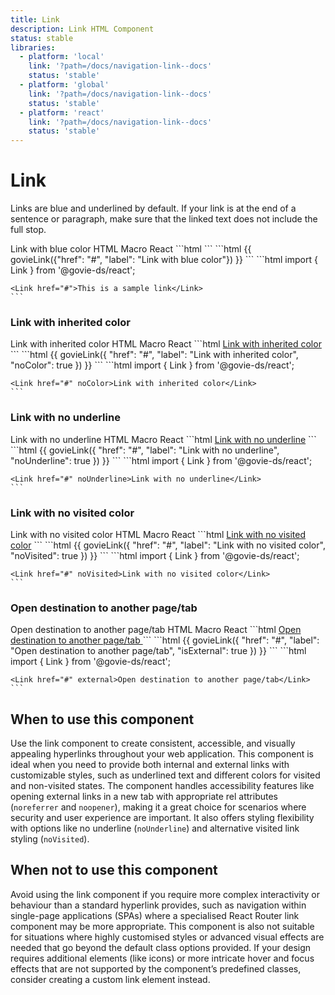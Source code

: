 ```yaml
---
title: Link
description: Link HTML Component
status: stable
libraries:
  - platform: 'local'
    link: '?path=/docs/navigation-link--docs'
    status: 'stable'
  - platform: 'global'
    link: '?path=/docs/navigation-link--docs'
    status: 'stable'
  - platform: 'react'
    link: '?path=/docs/navigation-link--docs'
    status: 'stable'
---
```


# Link

<ComponentStatusBlock componentId="link" />

Links are blue and underlined by default. If your link is at the end of a sentence or paragraph, make sure that the linked text does not include the full stop.

<Paragraph>
  <Link href="#">Link with blue color</Link>
</Paragraph>

<Tabs id="tab1">
  <TabList>
    <TabItem value="tab11" checked>HTML</TabItem>
    <TabItem value="tab12">Macro</TabItem>
    <TabItem value="tab13">React</TabItem>
  </TabList>
  <TabPanel value="tab11">        
    ```html
    <a href="#" class="gi-link"></a>
    ```
  </TabPanel>
  <TabPanel value="tab12">        
    ```html
    {{ govieLink({"href": "#", "label": "Link with blue color"}) }}
    ```
  </TabPanel>
  <TabPanel value="tab13">
    ```html
    import { Link } from '@govie-ds/react';

    <Link href="#">This is a sample link</Link>
    ```

  </TabPanel>
</Tabs>

### Link with inherited color

<Paragraph>
  <Link href="#" noColor>
    Link with inherited color
  </Link>
</Paragraph>

<Tabs id="tab2">
  <TabList>
    <TabItem value="tab21" checked>HTML</TabItem>
    <TabItem value="tab22">Macro</TabItem>
    <TabItem value="tab23">React</TabItem>
  </TabList>
  <TabPanel value="tab21">        
    ```html
    <a href="#" class="gi-link gi-link-inherit">Link with inherited color</a>
    ```
  </TabPanel>
  <TabPanel value="tab22">        
    ```html
    {{ 
      govieLink({
        "href": "#", 
        "label": "Link with inherited color", 
        "noColor": true
      }) 
    }}
    ```
  </TabPanel>
  <TabPanel value="tab23">
    ```html
    import { Link } from '@govie-ds/react';

    <Link href="#" noColor>Link with inherited color</Link>
    ```

  </TabPanel>
</Tabs>

### Link with no underline

<Paragraph>
  <Link href="#" noUnderline>
    Link with no underline
  </Link>
</Paragraph>

<Tabs id="tab3">
  <TabList>
    <TabItem value="tab31" checked>HTML</TabItem>
    <TabItem value="tab32">Macro</TabItem>
    <TabItem value="tab33">React</TabItem>
  </TabList>
  <TabPanel value="tab31">        
    ```html
    <a href="#" class="gi-link gi-link-no-underline">Link with no underline</a>
    ```
  </TabPanel>
  <TabPanel value="tab32">        
    ```html
    {{ 
      govieLink({
        "href": "#", 
        "label": "Link with no underline", 
        "noUnderline": true
        }) 
    }}
    ```
  </TabPanel>
  <TabPanel value="tab33">
    ```html
    import { Link } from '@govie-ds/react';

    <Link href="#" noUnderline>Link with no underline</Link>
    ```

  </TabPanel>
</Tabs>

### Link with no visited color

<Paragraph>
  <Link href="#">Link with no visited color</Link>
</Paragraph>

<Tabs id="tab4">
  <TabList>
    <TabItem value="tab41" checked>HTML</TabItem>
    <TabItem value="tab42">Macro</TabItem>
    <TabItem value="tab43">React</TabItem>
  </TabList>
  <TabPanel value="tab41">        
    ```html
    <a href="#" class="gi-link gi-link-no-visited">Link with no visited color</a>
    ```
  </TabPanel>
  <TabPanel value="tab42">        
    ```html
    {{ 
      govieLink({
        "href": "#", 
        "label": "Link with no visited color", 
        "noVisited": true
        }) 
    }}
    ```
  </TabPanel>
  <TabPanel value="tab43">
    ```html
    import { Link } from '@govie-ds/react';

    <Link href="#" noVisited>Link with no visited color</Link>
    ```

  </TabPanel>
</Tabs>

### Open destination to another page/tab

<Paragraph>
  <Link href="#">Open destination to another page/tab</Link>
</Paragraph>

<Tabs id="tab5">
  <TabList>
    <TabItem value="tab51" checked>HTML</TabItem>
    <TabItem value="tab52">Macro</TabItem>
    <TabItem value="tab53">React</TabItem>
  </TabList>
  <TabPanel value="tab51">        
    ```html
    <a href="#" 
        class="gi-link" 
        rel="noreferrer noopener" 
        target="_blank">
        Open destination to another page/tab
    </a>
    ```
  </TabPanel>
  <TabPanel value="tab52">        
    ```html
    {{ 
      govieLink({
        "href": "#", 
        "label": "Open destination to another page/tab", 
        "isExternal": true
        }) 
    }}
    ```
  </TabPanel>
  <TabPanel value="tab53">
    ```html
    import { Link } from '@govie-ds/react';

    <Link href="#" external>Open destination to another page/tab</Link>
    ```

  </TabPanel>
</Tabs>

## When to use this component

Use the link component to create consistent, accessible, and visually appealing hyperlinks throughout your web application.
This component is ideal when you need to provide both internal and external links with customizable styles, such as underlined text and different colors for visited and non-visited states.
The component handles accessibility features like opening external links in a new tab with appropriate rel attributes (`noreferrer` and `noopener`), making it a great choice for scenarios where security and user experience are important.
It also offers styling flexibility with options like no underline (`noUnderline`) and alternative visited link styling (`noVisited`).

## When not to use this component

Avoid using the link component if you require more complex interactivity or behaviour than a standard hyperlink provides, such as navigation within single-page applications (SPAs) where a specialised React Router link component may be more appropriate.
This component is also not suitable for situations where highly customised styles or advanced visual effects are needed that go beyond the default class options provided.
If your design requires additional elements (like icons) or more intricate hover and focus effects that are not supported by the component’s predefined classes, consider creating a custom link element instead.
